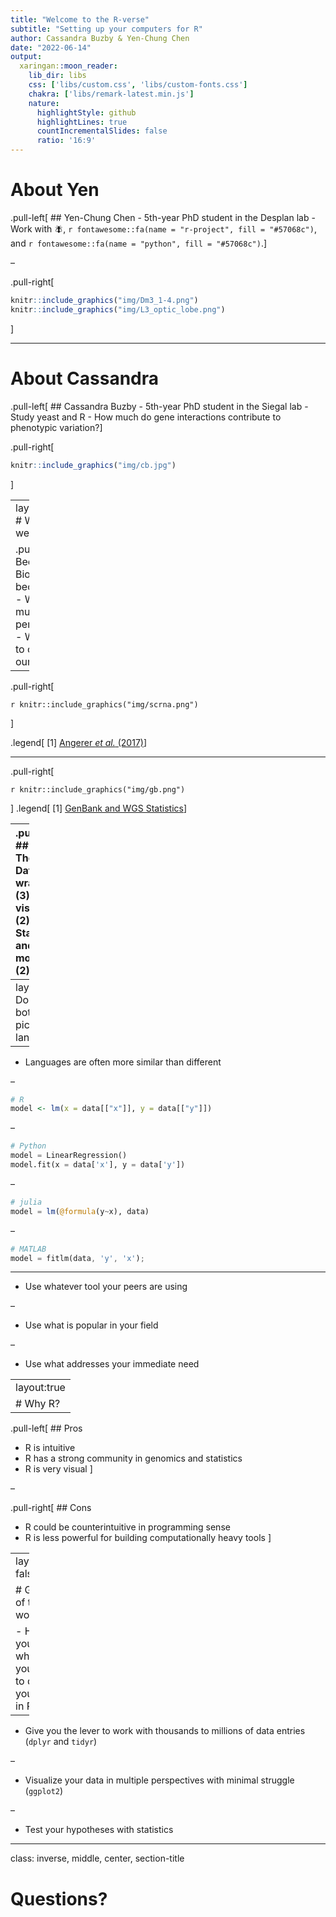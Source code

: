```yaml
---
title: "Welcome to the R-verse"
subtitle: "Setting up your computers for R"
author: Cassandra Buzby & Yen-Chung Chen
date: "2022-06-14"
output:
  xaringan::moon_reader:
    lib_dir: libs
    css: ['libs/custom.css', 'libs/custom-fonts.css']
    chakra: ['libs/remark-latest.min.js']
    nature:
      highlightStyle: github
      highlightLines: true
      countIncrementalSlides: false
      ratio: '16:9'
---
```


# About Yen

.pull-left[
## Yen-Chung Chen
- 5th-year PhD student in the Desplan lab
- Work with 🪰, `r fontawesome::fa(name = "r-project", fill = "#57068c")`, and 
  `r fontawesome::fa(name = "python", fill = "#57068c")`.
]

--

.pull-right[
```r
knitr::include_graphics("img/Dm3_1-4.png")
knitr::include_graphics("img/L3_optic_lobe.png")
```
]

---

# About Cassandra

.pull-left[
## Cassandra Buzby
- 5th-year PhD student in the Siegal lab
- Study yeast and R
  - How much do gene interactions contribute to phenotypic variation?
]

.pull-right[
```r
knitr::include_graphics("img/cb.jpg")
```
]

---
layout: true
# Why are we here?

.pull-left[
## Because
- Biology has become big
- We need multiple perspectives
- We need to challenge our premise
]

---

.pull-right[

`r knitr::include_graphics("img/scrna.png")`

]

.legend[
[1] [Angerer _et al._ (2017)](https://doi.org/10.1016/j.coisb.2017.07.004)
]

---

.pull-right[

`r knitr::include_graphics("img/gb.png")`

]
.legend[
[1] [GenBank and WGS Statistics](https://www.ncbi.nlm.nih.gov/genbank/statistics/)
]

---
.pull-right[
## Therefore
- Data wrangling (3)
- Data visualization (2)
- Statistics and modeling (2)
]
---
layout: true
# Do (not) bother to pick a language

---

- Languages are often more similar than different

--

```r
# R
model <- lm(x = data[["x"]], y = data[["y"]])
```
--

```python
# Python
model = LinearRegression()
model.fit(x = data['x'], y = data['y'])
```
--

```julia
# julia
model = lm(@formula(y~x), data)
```

--

```octave
# MATLAB
model = fitlm(data, 'y', 'x');
```

---

- Use whatever tool your peers are using

--

- Use what is popular in your field

--

- Use what addresses your immediate need

---
layout:true
# Why R?
---

.pull-left[
## Pros

- R is intuitive
- R has a strong community in genomics and statistics
- R is very visual
]

--

.pull-right[
## Cons

- R could be counterintuitive in programming sense
- R is less powerful for building computationally heavy tools
]

---
layout: false

# Goals of this workshop


- Help you to do whatever you want to do with your data in R

--

- Give you the lever to work with thousands to millions of data entries (`dplyr` and `tidyr`)
  
--

- Visualize your data in multiple perspectives with minimal struggle (`ggplot2`)
  
--

- Test your hypotheses with statistics

---
class: inverse, middle, center, section-title

# Questions?

